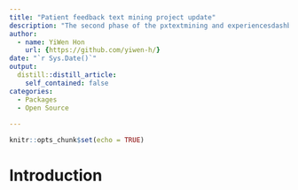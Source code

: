 ```yaml
---
title: "Patient feedback text mining project update"
description: "The second phase of the pxtextmining and experiencesdashboard projects has begun"
author:
  - name: YiWen Hon
    url: {https://github.com/yiwen-h/}
date: "`r Sys.Date()`"
output:
  distill::distill_article:
    self_contained: false
categories:
  - Packages
  - Open Source
  
--- 
```


```r
knitr::opts_chunk$set(echo = TRUE)
```

# Introduction
<!-- This will be a template for the CDU Data Science Team blog. -->
